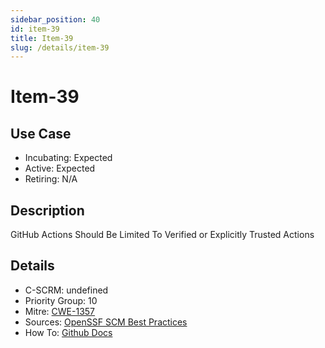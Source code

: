 ```yaml
---
sidebar_position: 40
id: item-39
title: Item-39
slug: /details/item-39
---
```


# Item-39

## Use Case

- Incubating: Expected
- Active: Expected
- Retiring: N/A

## Description

GitHub Actions Should Be Limited To Verified or Explicitly Trusted Actions

## Details

- C-SCRM: undefined
- Priority Group: 10
- Mitre: [CWE-1357](https://cwe.mitre.org/data/definitions/1357.html)
- Sources: [OpenSSF SCM Best Practices](https://best.openssf.org/SCM-BestPractices/github/actions/all_github_actions_are_allowed.html)
- How To: [Github Docs](https://docs.github.com/en/repositories/managing-your-repositorys-settings-and-features/enabling-features-for-your-repository/managing-github-actions-settings-for-a-repository#allowing-select-actions-and-reusable-workflows-to-run)

